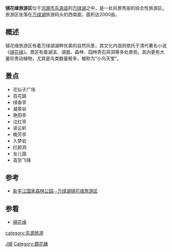 '''镜花缘旅游区'''位于[[河源市|河源市]][[东源县|东源县]]的[[万绿湖|万绿湖]]之中，是一处风景秀丽的综合性旅游区。旅游区坐落在[[万绿湖|万绿湖]]旅游码头的西南面，面积达2000亩。
== 概述 ==
镜花缘旅游区有着万绿湖湖畔优美的自然风景，其文化内涵则依托于清代著名小说《[[镜花缘|镜花缘]]》。景区有着湖滨、湖面、森林、园林奇石异洞等多处景观，其内更有大量珍贵动植物，尤其是鸟类数量极多，被称为“小鸟天堂”。

== 景点 ==
* 花仙子广场
* 百花路
* 绿香亭
* 凝翠谷
* 艳阳亭
* 泣红亭
* 读云轩
* 晚芳亭
* 入梦岩
* 红颜洞
* 女儿国
* 高空飞降
== 参考 ==
* [http://www.forestry.gov.cn/portal/slgy/s/2482/content-391974.html 新丰江国家森林公园--万绿湖镜花缘旅游区]{{Dead link|date=2020年8月 |bot=InternetArchiveBot |fix-attempted=yes }}
== 参看 ==
* [[镜花缘|镜花缘]]
{{河源旅游资源列表}}
[[category:东源旅游|category:东源旅游]]
[[Category:河源旅遊|J镜]]
[[Category:鏡花緣|Category:鏡花緣]]